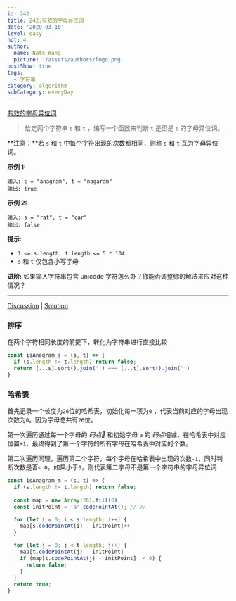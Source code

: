 ```yaml
---
id: 242
title: 242.有效的字母异位词
date: '2020-03-16'
level: easy
hot: 4
author:
  name: Nate Wang
  picture: '/assets/authors/logo.png'
postShow: true
tags:
  - 字符串
category: algorithm
subCategory: everyDay
---
```





[有效的字母异位词](https://leetcode-cn.com/problems/valid-anagram/description/)



>  给定两个字符串 `s` 和 `t` ，编写一个函数来判断 `t` 是否是 `s` 的字母异位词。

**注意：**若 `s` 和 `t` 中每个字符出现的次数都相同，则称 `s` 和 `t` 互为字母异位词。

**示例 1:**

```
输入: s = "anagram", t = "nagaram"
输出: true
```

**示例 2:**

```
输入: s = "rat", t = "car"
输出: false
```

**提示:**

- `1 <= s.length, t.length <= 5 * 104`
- `s` 和 `t` 仅包含小写字母

**进阶:** 如果输入字符串包含 unicode 字符怎么办？你能否调整你的解法来应对这种情况？

------

[Discussion](https://leetcode-cn.com/problems/valid-anagram/comments/) | [Solution](https://leetcode-cn.com/problems/valid-anagram/solution/)



### 排序

在两个字符相同长度的前提下，转化为字符串进行直接比较

```js
const isAnagram_s = (s, t) => {
  if (s.length != t.length) return false;
  return [...s].sort().join('') === [...t].sort().join('')
}
```

### 哈希表

首先记录一个长度为`26`位的哈希表，初始化每一项为`0` ，代表当前对应的字母出现次数为`0`。因为字母总共有`26`位。

第一次遍历通过每一个字母的 *码点* 和初始字母 `a` 的 *码点*相减，在哈希表中对应位置`+1`，最终得到了第一个字符的所有字母在哈希表中对应的个数。

第二次遍历同理，遍历第二个字符，每个字母在哈希表中出现的次数`-1`，同时判断次数是否`< 0`，如果小于`0`，则代表第二字母不是第一个字符串的字母异位词

```js
const isAnagram_m = (s, t) => {
  if (s.length != t.length) return false;
  
  const map = new Array(26).fill(0);
  const initPoint = 'a'.codePointAt(); // 97

  for (let i = 0; i < s.length; i++) {
    map[s.codePointAt(i) - initPoint]++
  }

  for (let j = 0; j < t.length; j++) {
    map[t.codePointAt(j) - initPoint]--
    if (map[t.codePointAt(j) - initPoint]  < 0) {
      return false;
    }
  }
  return true;
}
```

